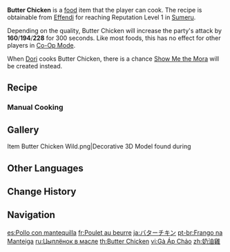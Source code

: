 {{Food Infobox
|id              = 108392
|description     = A flavorful dish.
|desc_suspicious = The amount of seasoning was clearly miscalculated and the dish just tastes sickeningly heavy as a result. If you have it with a couple of glasses of water, perhaps you might manage to swallow some...
|desc_basic      = Spice and chopped tomatoes were mixed with warm butter, and then cooked into a creamy sauce. Into it went marinated and pan-fried chicken pieces. People from Sumeru prefer eating the dish with rice or flatbread, which allows them to savor the dish's enticing flavor better.
|desc_delicious  = Juicy chicken is saturated with silky sauce. Every bite orchestrates an "elemental symphony of flavors"... Oops, before you even knew it, you had already emptied the plate. Dip the flatbread in the sauce &mdash; every last drop of this must go!
|type            = ATK-Boosting Dishes
|effectType      = ATK Up
|effect          = Increases all party members' ATK by (var1) for 300s.
|eff_att1        = ATK
|eff_suspicious1 = 160
|eff_basic1      = 194
|eff_delicious1  = 228
|quality         = 3
|region          = Sumeru
|recipe          = Reach [[Reputation]] Level 1 in [[Sumeru]].
|variant         = Show Me the Mora
}}
'''Butter Chicken''' is a [[food]] item that the player can cook. The recipe is obtainable from [[Effendi]] for reaching Reputation Level 1 in [[Sumeru]].

Depending on the quality, Butter Chicken will increase the party's attack by '''160'''/'''194'''/'''228''' for 300 seconds. Like most foods, this has no effect for other players in [[Co-Op Mode]].

When [[Dori]] cooks Butter Chicken, there is a chance [[Show Me the Mora]] will be created instead.

==Recipe==
{{Recipe
|type = Cooking
|Fowl = 3
|Tomato = 3
|Butter = 1
|Spice = 1
|sort = Fowl;Tomato;Butter;Spice
}}

===Manual Cooking===
{{Manual Cooking}}
<!--
==Trivia==
*
-->
==Gallery==
<gallery>
Item Butter Chicken Wild.png|Decorative 3D Model found during {{Quest|A Toast to Victory|showType=0}}
</gallery>

==Other Languages==
{{Other Languages
|en      = Butter Chicken
|zhs     = 黄油鸡
|zhs_rm  = Huángyóu jī
|zht     = 奶油雞
|zht_rm  = Nǎiyóu jī
|zh_tl   = Butter Chicken
|ja      = バターチキン
|ja_rm   = Bataa Chikin
|ja_tl   = Butter Chicken
|ko      = 버터 치킨
|ko_tl   = Butter Chicken
|es      = Pollo con mantequilla
|es_tl   = Butter Chicken
|fr      = Poulet au beurre
|fr_tl   = Butter Chicken
|ru      = Цыплёнок в масле
|ru_tl   = Chick in Butter
|th      = Butter Chicken
|vi      = Gà Áp Chảo
|vi_tl   = Sautéed Chicken
|de      = Butterhühnchen
|de_tl   = Butter Chicken
|id      = Butter Chicken
|pt      = Frango na Manteiga
|pt_tl   = 
|tr      = Tereyağlı Tavuk
|tr_tl   = Buttered Chicken
|it      = Pollo al burro
|it_tl   = Butter Chicken
}}

==Change History==
{{Change History|3.0}}

==Navigation==
{{Food Navbox}}

[[es:Pollo con mantequilla]]
[[fr:Poulet au beurre]]
[[ja:バターチキン]]
[[pt-br:Frango na Manteiga]]
[[ru:Цыплёнок в масле]]
[[th:Butter Chicken]]
[[vi:Gà Áp Chảo]]
[[zh:奶油雞]]
